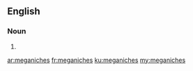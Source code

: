 ==English==

===Noun===
{{head|en}}

# {{plural of|meganiche}}

[[ar:meganiches]]
[[fr:meganiches]]
[[ku:meganiches]]
[[my:meganiches]]